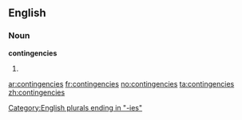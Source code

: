 ==English==

===Noun===
'''contingencies'''

# {{plural of|[[contingency]]}}

[[Category:English plurals ending in "-ies"]]

[[ar:contingencies]]
[[fr:contingencies]]
[[no:contingencies]]
[[ta:contingencies]]
[[zh:contingencies]]